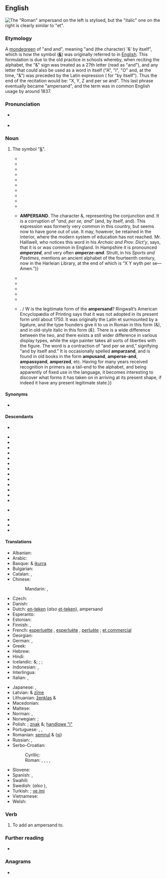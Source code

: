 {{also|ampèrsand}}
==English==

[[Image:Ampersand.svg|thumb|right|The "Roman" ampersand on the left is stylised, but the "italic" one on the right is clearly similar to "et".]]
{{multiple image
 | width = 110
 | footer = Handwritten styles
 | image1 = Ampersand-handwriting-1.png
 | image2 = Ampersand-handwriting-2.svg
}}

===Etymology===
A [[mondegreen]] of "and {{m|la|per se}} and", meaning "and (the character) '&' by itself", which is how the symbol ('''[[&]]''') was originally referred to in [[English]]. This formulation is due to the old practice in schools whereby, when reciting the alphabet, the "&" sign was treated as a 27th letter (read as "and"), and any letter that could also be used as a word in itself ("A", "I", "O" and, at the time, "&") was preceded by the Latin expression {{m|la|per se}} ({{etyl|la|en}} for "by itself"). Thus the end of the recitation would be: "X, Y, Z and per se and". This last phrase eventually became "ampersand", and the term was in common English usage by around 1837.

===Pronunciation===
* {{a|UK}} {{IPA|en|/ˈæm.pə(ɹ).sænd/|/ˈæmp.ə(ɹ)ˌzænd/}}
* {{audio|en|en-us-ampersand.ogg|Audio (US)}}

===Noun===
{{en-noun}}

# The symbol "[[&]]".
#: {{ux|en|The '''ampersand''' character in many logics acts as an operator connecting two propositions.}}
#* {{quote-book |en |title=The Man of the World. A Comedy in Five Acts, as Performed at the Theatres-Royal of Covent-Garden, and Crow-Street |first=Charles |last=Macklin |authorlink=Charles Macklin |year=1793 |location=Dublin |publisher=W. Wilson |page=36 |text=''Sir Pert''. And therefore I left it to the prodigals and coxcombs, that could afford till pay for it, and its ſtead, Sir, mark–I luocked oot for an antient, well, jointered, ſuperanuated Dowager—a conſumptive, toothleſs, ptiſical, wealthy widow—or a ſhreeveled, cadaverous, neglected piece of deformity, i’ the ſhape of an eezard, or an '''apperſiand'''—or in ſhort, any thing—any thing that had the ſiller—the ſiller—for that was the North ſtar of my affection; do you take me, Sir, was nai that right?{{sic}}}}
#* {{quote-book |en |title=Gleanings through Wales, Holland, and Westphalia; with Views of Peace and War at Home and Abroad |first=Samuel Jackson |last=Pratt |authorlink=Samuel Jackson Pratt |year=1796 |location=London |publisher=[[w:T. N. Longman|T. N. Longman]] |chapter=Letter XXI. To the same. |page=317 |text=At length, having tried all the hiſtorians from great ''A'' to '''''amperſand''''', he perceives there is no eſcaping from the puzzle but by ſelecting his own facts, forming his own concluſions, and putting a little truſt in his own reaſon and judgment.}}
#* {{quote-book |en |title=Lady Jane’s Pocket. A Novel |volume=III |year=1815 |location=London |publisher=[[w:Minerva Press|Minerva Press]] |page=221 |text=“Oh, some fine rich piece of antiquity, in the shape of an ezzard, or an '''am(-)perse-and''', as sir Pertinax says.”}}
#* {{quote-book |en |title=The Vocabulary of East Anglia |first=Robert |last=Forby |authorlink=Robert Forby |year=1830 |location=London |publisher=[[w:J. B. Nichols and Son|J. B. Nichols and Son]] |page=6 |text='''AMPERSAND''', ''s''. the character ''&'', representing the conjunction ''and''. ''V''. {{smc|n. g.}}—''A per se A''. This is ''and per se and''; by a little smoothing and elision in pronunciation, becoming '''''Ampersand'''''. “The expression,” says the learned author referred to, “is not yet forgotten in the nursery.” No; nor far beyond the nursery. It is remembered and used in the village-school, in the cottage, the shop, and the farm-house. This formula of spelling and putting together was applied to every syllable consisting of one letter only; as we all may remember who learned our first elements on the principles of the old school. Only, indeed, the dame was wont to express ''per se'' in her own English, and teach us to say “''A by the self A''.” The character ''&'' is, however, in fact, originally and properly ''Latin'', and is a combination of the two letters ''e'' and ''t'', which constitute the common conjunction copulative in that language. It has been adopted and transferred into other languages, for the same use, with or without the same propriety. It must be allowed to exhibit stronger traces of its two constituent letters than the majority of those Greek abbreviations, tables of which, more or less copious, are inserted in almost all grammars, and which are so very embarrassing in ancient MSS. and early printed editions. A curious and irrefragable proof of the Latinity of this character in the rich library at Holkham, Norfolk. In a Latin MS. of the Four Gospels, supposed to be of the tenth century, it is used as a part of many words, at the end, and even in the body of them. Instances are, ''posset'' and ''sciretis''; written thus, ''poss&'' and ''scir&is''. There is a multitude of others.}}
#* {{quote-journal |en |journal=Herald of Truth. Devoted to the Inculcation and Defence of Universal and Impartial Grace |volume=II |year=1835 |editors=Jacob Chase, Jr.; G. W. Montgomery |location=Geneva, N. Y. |publisher=I. Prescott & Co. |page=235 |text=He agreed in the views expressed by Dr. Ely—he liked the course pursued by that ''venerable Father''. For his part, he liked changes in some things. When he was a boy, and studied Dilworth, he was taught to say ''izzard'' and '''''amperseand''''', but he was willing to adopt the improvements of the present day, and pronounce things differently. After all, it was a mere dispute about words, and if there was heresy, they were the greatest heretics that cried out heresy the loudest. He was for peace, and all we wanted was a revival spirit, to put an end to controversy.}}
#* {{quote-journal |en |journal=[[w:Southern Literary Messenger|The Southern Literary Messenger]] |volume=II |month=December |year=1835 |location=Richmond |publisher=Thomas Willis White |page=289 |text=The “''Turn Out''” is excellent—a second edition of Miss Edgeworth’s “Barring Out,” and full of fine touches of the truest humor. The scene is laid in Georgia, and in the good old days of ''fescues'', ''abbiselfas'', and '''''anpersants'''''—terms in very common use, but whose derivation we have always been at a loss to understand. Our author thus learnedly explains the riddle. / “The ''fescue'' was a sharpened wire, or other instrument, used by the preceptor to point out the letters to the children. ''Abisselfa'' is a contraction of the words ‘a, by itself, a.’ It was usual, when either of the vowels constituted a syllable of a word, to pronounce it, and denote by its independent character, by the words just mentioned, thus: ‘a by itself, ''a'', c-o-r-n corn, ''acorn''’—e by itself ''e'', v-i-l vil, evil. The character which stands for the word ‘''and''’ (&) was probably pronounced with the same accompaniment, but in terms borrowed from the Latin language, thus: ‘& ''per se'' (by itself) &.’ ‘Hence '''anpersant'''.’”}}
#* {{quote-book |en |title=A General Dictionary of Provincialisms, Written with a View to Rescue from Oblivion the Fast Fading Relics of By-Gone Days |first=William |last=Holloway |year=1838 |location=Lewes |publisher=Sussex Press, [[w:John Baxter (publisher)|Baxter and Son]] |page=3 |text='''AMPERSAND''', ''s''. [Corruption of semper and.] The sign &. ''E''. [East] ''Sussex'' / '''AMPERZED''', ''s''. [Corruption of semper and.] ''Hants''.}}
#* {{quote-book |en |title=The Clockmaker; Or the Sayings and Doings of Sam. Slick, of Slickville. To Which Is Added, the Bubbles of Canada, by the Same Author |first=Thomas Chandler |last=Haliburton |authorlink=Thomas Chandler Haliburton |year=1839 |location=Paris |publisher=Baudry’s European Library |page=50 |text=He spells out of an English dictionary, and reads out of an English book. He has hardly learned what '''Ampersand''' means afore they give him a horse, such as it is, and he puts an English bridle into his mouth, and an English saddle on his back, and whips the nasty, spavin’d, broken-winded brute, with an English whip; and when he stumbles, and throws him off, he swears a bushel of horrid English oaths at him.}}
#* {{quote-journal |en |journal=The Knickerbocker, or New-York Monthly Magazine |volume=XXII |year=1843 |location=New-York |publisher=John Allen |page=123 |text=Up jumped Jonathan, his eyes wolfish and his lips white with rage. But ‘there was an oath in Heaven,’ and he did not forget it. So he proceeded to swallow his alphabetical pills—an antidote to wrath, not mentioned in the ‘Regimen Salernitanum,’ nor recognized by the British College. ‘A, B, C,—you’ve tored my jacket—D, E, F,—you’ve spilt my ’lasses—G, H, I, J, K—you’re a ’tarnal rascal—L, M, N, O, P, Q,—I’ll larn you better manners, you scamp, you!—R, S, T, U, V,—I’ll spile your picter, you old wall-eye!—W, X, Y, Z, '''''ampersand'''''—now I’ll pound your insides out o’ you, you darned nigger!’ And with that, Jonathan, whose passion had been mounting alphabetically throughout all his father’s prescription of vowels and consonants, caught the young scape-grace, and, throwing him down, was proceeding to work off each of the deacon’s twenty-six anti-irascible pills in the shape of a dozen hearty fisticuffs, which might, perhaps, have brought the poor fellow to the omega of his days had not the timely approach of a passenger interrupted the manipulations. So much for rules to control the passions.}}
#* {{quote-book |en |title=Margaret. A Tale of the Real and Ideal, Blight and Bloom; Including Sketches of a Place Not Before Described, Called Mons Christi. |first=Sylvester |last=Judd |authorlink=Sylvester Judd |year=1845 |location=Boston |publisher=Jordan and Wiley |page=195 |text=Webster, moreover, advertises us that & is no letter—the goal of every breathless, whip-fearing, abcdarian’s valorous strife, the high-sounding '''Amperzand''', no letter! Mehercule! You apocopate that from the alphabet, and Deacon Haddock will apocopate you from the School; yea, verily. It really signifies and per se, that for your private edification, Mistress Margaret. Moreover Perry makes twenty-six vowel sounds, Hale only sixteen; Webster enumerates nine vowels, Hale five; Hale preponderates in merit by reduction in number.}}
#* {{quote-book |en |title=Dictionary of Americanisms. A Glossary of Words and Phrases Usually Regarded as Peculiar to the United States |first=John Russell |last=Bartlett |authorlink=John Russell Bartlett |volume=1 |year=1848 |location=New York |publisher=Bartlett and Welford |isbn=1404705007 |pages=1, 10 |text=ABISSELFA. A, by itself, A. It will be recollected by many, that in the olden time, the first letter of the alphabet was denominated “abisselfa” when it formed a syllable by itself, as in the word ''able''. The scholar, in spelling the word, was taught to say, “''a'', by itself, ''a'', (rapidly, ''abisselfa'',) ''b'', ''l'', ''e'', ''able''.” We derive this word and the use of it from England, where it is used in Suffolk County.—''Moor’s Glossary''. {{...}} '''AMPERSAND'''. The character &, representing the conjunction ''and''. It is a corruption of “''and, per se, and''” (and, by itself, and). This expression was formerly very common in this country, but seems now to have gone out of use. It may, however, be retained in the interior, where the modern system of education has not reached. Mr. Halliwell, who notices this word in his ''Archaic and Prov. Dict’y'', says, that it is or was common in England. In Hampshire it is pronounced '''''amperzed''''', and very often '''''amperze-and'''''. Strutt, in his ''Sports and Pastimes'', mentions an ancient alphabet of the fourteenth century, now in the Harleian Library, at the end of which is “X Y wyth {{smc|esed and}} per se—Amen.”}}
#* {{quote-journal |en |journal=Educational Notes and Queries: A Medium of Intercommunication for Teachers |volume=I |editor=W. D. Henkle |year=1875 |location=Salem, Ohio |publisher=W. D. Henkle |pages=122–123 |text=1. '''{{smc|Ampersand}}'''.—This word was formerly much used in nursery books to express the character ''&'' placed at the end of the alphabet. Halliwell says “In Hampshire it is pronounced '''''amperzed''''', and very often '''''amperse’-and'''''.” The word has been called a puzzling word. One writer says that as he heard it it never puzzled him because his venerable instructress taught him to say after ''z'' “'''and-pussy-and'''.” He considered that ''&'' was called ''pussy'' from its resemblance to a cat in a sitting posture. This is certainly a quaint conceit. Another writer’s recollection of the way he pronounced the word when a boy was '''am''puzzy''am'''. Another still says his venerable instructress taught him to pronounce it '''''ampseand'''''. We now give the correct explanation of the word. A quarter of a century ago our maternal grandfather, a native of New Jersey, told us that he was taught to spell ''able'' abisselfa, ''b''-''l''-''e'', bl, ''able'', but he said he never knew what ''abisselfa'' meant. A few years after we found that ''abisselfa'' is a corruption of ''a'' by itself ''a'', that is ''a'' standing by itself in a syllable is pronounced ā and not ă, or ä or a̤. In the same way ''idle'' would be spelled ibisselfi, ''d''-''l''-,''e'' dl, ''idle'' and ''ogle'', obisselfo ''g''-''l''-''e'' gl, ''ogle''. It seems that the Latin phrase ''per se'' was also used instead of ''by itself'' so that instead of ''abisselfa'', ''ibisselfi'', and ''obisselfo'', the children were taught to say a ''per se'' a, i-''per''-''se''-i, and o-''per''-''se''-o. It is not strange that ''per se'' became in the mouths of children ''pussy'' or ''puzzy''. The character ''&'' was in like manner taught as ''and per se and'', which became by corruption ''and pussy se and'', etc., and finally '''''ampersand'''''.}}
#* {{quote-book |en |title=Dictionary of Americanisms: A Glossary of Words and Phrases usually Regarded as Peculiar to the United States |edition=4th |first=John Russell |last=Bartlett |authorlink=John Russell Bartlett |location=Boston, Mass. |publisher=[[w:Little, Brown and Company|Little, Brown, and Company]] |oclc=221542401 |year=1877 |entry='''Andpersand'''. |page=12 |url=https://archive.org/stream/dictionaryameri07bartgoog#page/n70/mode/1up/ |text=Two generations ago, when Irish schoolmasters were common at the South, this expression, equivalent to the & annexed to the alphabet (meaning “''& per se, and'',” to distinguish it from ''&c''.) was in frequent use.}}
#* {{quote-journal |en |journal=[[w:Scribner's Monthly|Scribner’s Monthly, An Illustrated Magazine For the People]] |volume=XVI |month=May–October |year=1878 |location=New-York |publisher=Scribner & Co. |pages=439–440 |text=When we take the words which do appear, we notice the introduction of many which cannot fairly be described as Americanisms, but merely the momentary coinage which perhaps never goes beyond the occasion of its invention, it may even be a pun or half jest. Among these must be named “adulterer” for one who adulterates, the illustration being in a weak congressional joke; “Algic,” a word used by the late Mr. Schoolcraft for Algonquin and never used so far as we know by any one else, except when quoting the title of one of Mr. Schoolcraft’s books; “cawhalux,” an obviously individual expression; “forlornity,” which any one might have said, but no one would have thought worth repeating; “indicted” for “indited,”—a piece of ignorance in writer or printer upon a solitary occasion; “laurelistic,” “collapsity” and “appetitical,” words which could be made a great many times by feeble-minded writers or speakers trying to be forcible, without taking hold of the community; “oughtness,” which the Rev. Joseph Cook used and which may be a “Cook(-)ism,” but is not an Americanism; “sozodont,” which is a trade-mark with no national characteristic. Some words too are used that surely are strictly English. “Tile,” for a hat, “tramp,” “rink” and “'''andpersand'''”; and the confusion of “aught” and “naught,” a subject sufficiently treated in Miss Edgeworth’s “Frank”; “high-jinks” is by no means an Americanism nor indeed it is used here very much; a curious explanation of the phrase, properly spelled “hy-jinks,” will be found in the recent re-issue of Allan Ramsay’s works, vol. i, p. 162.}}
#* {{quote-book |en |title=The Progressive Dictionary of the English Language: A Supplementary Word-Book to All the Leading Dictionaries of the United States and Great Britain |authorlink=Samuel Fallows |first=Samuel |last=Fallows |year=1885 |location=Chicago |publisher=The Progressive Publishing Company |page=44 |text='''Ap per si-and''' (ap-pêr’si-ānd) ''n''. A name sometimes given to the character &: '''ampersand'''. ‘Piece of deformity in the shape of an izzard or an '''''appersiand'''''.’}}
#* {{quote-book |en |title=The Phrenological Magazine |volume=4 |year=1888 |page=143 |text=Look at them—scrutinise them, and see if every question of the day is not written there—written in indelible ink for future ages to read. They are “writ large” in the faces of half-a-dozen of the foremost men, and repeated in text in the host of lesser men. Take those three photographs that are “placed in the line,” as it were—Lord Salisbury, Mr. Gladstone, and Mr. John Dillon. In that trio you have the whole of the Irish question, from A to Z, and, if you throw in Mr. Parnell, with his smooth, mild, and inscrutable countenance, you have the “'''amparzand'''.”}}
#* {{quote-journal |en |journal=American Printer and Lithographer |year=1897 |publisher=Moore Publishing Company |pages=52, 260 |text=The '''ampersand''' in firm and corporate names serves an admirable purpose, for it at once informs the reader, through the eve, whether two or more parties are partners or not. Almost every week, in my proofreading on a financial paper. I find an instance or two where the '''ampersand''' denotes exactly what is meant in giving the names of eeftain[?] railroads, and without it the reader would be left in doubt, unless the editor followed the fashion of some publications and inserted “the” before every corporate name. {{...}} {{smc|some queer '''ampersands'''}}. / W{{smc|hat}} is the legitimate form of the '''ampersand'''? Ringwalt’s American Encyclopædia of Printing says that it was not adopted in its present form until about 1750. It was originally the Latin et surmounted by a ligature, and the type founders give it to us in Roman in this form (&), and in old-style italic in this form (''&''). There is a wide difference between the two, and there exists a still wider difference in various display types, while the sign painter takes all sorts of liberties with the figure. The word is a contraction of “and per se and,” signifying “and by itself and.” It is occasionally spelled '''amparzand''', and is found in old books in the form '''ampusand''', '''amperse-and''', '''ampassyand''', '''amperzed''', etc. Having for many years received recognition in primers as a tail-end to the alphabet, and being apparently of fixed use in the language, it becomes interesting to discover what forms it has taken on in arriving at its present shape, if indeed it have any present legitimate state.}}

====Synonyms====
* {{l|en|epershand}} {{q|Scotland}}

====Descendants====
* {{desc|mul|Unsupported titles/Amp|&amp;amp;|der=1}}
{{top2}}
* {{desc|bg|амперсанд|g=m|bor=1}}
* {{desc|cs|ampersand|bor=1}}
* {{desc|ka|ამპერსანდი|bor=1}}
* {{desc|he|אָ‏מְפֵּ‏רְסָ‏נְד|g=m|tr=ámpersand|bor=1}}
* {{desc|hi|ऐंपरसैंड|bor=1}}
* {{desc|id|ampersan|bor=1}}
* {{desc|it|ampersand|bor=1}}
* {{desc|ja|アンパサンド|tr=anpasando|bor=1}}
* {{desc|mk|амперсанд|g=m|bor=1}}
* {{desc|nrf|ampèrsand|g=m|bor=1}}
* {{desc|no|ampersand|bor=1}}
* {{desc|pl|ampersand|g=m|bor=1}}
* {{desc|ru|амперса́нд|g=m|bor=1}}
* {{desc|sh|-|bor=1}}
*: {{desc|sh|амперсенд|g=m|sclb=1}}
*: {{desc|sh|ampersend|g=m|sclb=1}}
* {{desc|sw|ampasendi|bor=1}}
* {{desc|tr|ampersand|bor=1}}
* {{desc|cy|ampersand|bor=1}}
{{bottom}}

====Translations====
{{trans-top|the symbol &}}
* Albanian: {{t+|sq|simbol}}
* Arabic: {{t|ar|واو اللاتينية|f|tr=waw al-Llatinia}}
* Basque: & [[ikurra]]
* Bulgarian: {{t|bg|амперсанд|m}}
* Catalan: {{t|ca|i comercial|f}}, {{t+|ca|et|m}}
* Chinese:
*: Mandarin: {{t|cmn|和號|sc=Hani}}, {{t|cmn|和号|tr=héhào|sc=Hani}}
* Czech: {{t+|cs|ampersand}}
* Danish: {{t|da|og-tegn}}
* Dutch: [[en-teken]] (''also'' [[et-teken]]), ampersand
* Esperanto: {{t|eo|kaj-signo}}
* Estonian: {{t|et|ja-märk}}
* Finnish: {{t|fi|et-merkki}}, {{t|fi|ampersandi}}
* French: [[esperluette]] {{g|f}}, [[esperluète]] {{g|f}}, [[perluète]] {{g|f}} ; [[et commercial]] {{g|m}}
* Georgian: {{t|ka|ამპერსანდი}}
* German: {{t|de|Et-Zeichen|n}}, {{t|de|Kaufmanns-Und|n}}
* Greek: {{t|el|συμπλεκτικό σύμβολο|n}}
* Hebrew: {{t|he|אמפרסנד|m|alt=אָ‏מְפֵּ‏רְסָ‏נְד|tr=ámpersand}}
* Hindi: {{t|hi|ऐंपरसैंड}}
* Icelandic: {{t|is|táknið}} &; {{t|is|og-lykkja}}; {{t|is|tengilykkja}}; {{t|is|hlíðskipulykkja}}
* Indonesian: {{t|id|tanda dan}}, {{t|id|ampersan}}
* Interlingua: {{t|ia|e commercial}}
* Italian: {{t|it|e commerciale|f}}, {{t+|it|ampersand}}
{{trans-mid}}
* Japanese: {{t+|ja|アンパサンド|tr=anpasando}}, {{t+|ja|アンド|tr=ando}}
* Latvian: & [[zīme]]
* Lithuanian: [[ženklas]] &
* Macedonian: {{t|mk|амперсанд|m}}
* Maltese: {{t|mt|u kummerċjali}}
* Norman: {{t|nrf|ampèrsand|m}}, {{t|nrf|et|m}}
* Norwegian: {{t|no|ampersand}}; {{t|no|kringle}}
* Polish: {{t+|pl|ampersand|m}}; [[znak]] &; [[handlowe "i"]]
* Portuguese: {{t+|pt|e comercial|m}}, {{t|pt|eitza|f}}, {{t|pt|sinal tironiano|m}}
* Romanian: [[semnul]] & ([[și]])
* Russian: {{t+|ru|амперса́нд|m}}, {{t|ru|знак конъю́нкции|m}}
* Serbo-Croatian:
*: Cyrillic: {{t|sh|амперсенд|m}}
*: Roman: {{t|sh|ampersend|m}}, {{t+|sh|žig}}, {{t|sh|pečatni znak}}, {{t+|sh|združenje}}, {{t|sh|labava veza}}
* Slovene: {{t+|sl|vezaj}}
* Spanish: {{t|es|y comercial|f}}, {{t+|es|et|m}}
* Swahili: {{t|sw|ampasendi}}
* Swedish: {{t|sv|och-tecken|n}} (''also'' {{t+|sv|et-tecken|n}}), {{t+|sv|ampersand|c}}
* Turkish: {{t+|tr|ampersand}}; [[ve imi]]
* Vietnamese: {{t+|vi|ký hiệu}}
* Welsh: {{t|cy|ampersand}}
{{trans-bottom}}

===Verb===
{{en-verb}}

# {{lb|en|transitive|rare}} To add an ampersand to.

===Further reading===
* {{projectlink|wikipedia}}
{{typography marks}}

===Anagrams===
* {{anagrams|en|a=aademnprs|manspread}}